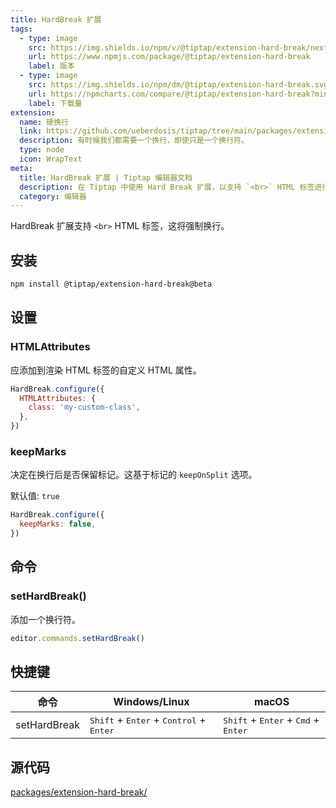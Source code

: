 ```yaml
---
title: HardBreak 扩展
tags:
  - type: image
    src: https://img.shields.io/npm/v/@tiptap/extension-hard-break/next?label=版本
    url: https://www.npmjs.com/package/@tiptap/extension-hard-break
    label: 版本
  - type: image
    src: https://img.shields.io/npm/dm/@tiptap/extension-hard-break.svg
    url: https://npmcharts.com/compare/@tiptap/extension-hard-break?minimal=true
    label: 下载量
extension:
  name: 硬换行
  link: https://github.com/ueberdosis/tiptap/tree/main/packages/extension-hard-break
  description: 有时候我们都需要一个换行，即使只是一个换行符。
  type: node
  icon: WrapText
meta:
  title: HardBreak 扩展 | Tiptap 编辑器文档
  description: 在 Tiptap 中使用 Hard Break 扩展，以支持 `<br>` HTML 标签进行换行。在我们的文档中了解更多信息！
  category: 编辑器
---
```



HardBreak 扩展支持 `<br>` HTML 标签，这将强制换行。

<CodeDemo path="/Nodes/HardBreak" />

## 安装

```bash
npm install @tiptap/extension-hard-break@beta
```

## 设置

### HTMLAttributes

应添加到渲染 HTML 标签的自定义 HTML 属性。

```js
HardBreak.configure({
  HTMLAttributes: {
    class: 'my-custom-class',
  },
})
```

### keepMarks

决定在换行后是否保留标记。这基于标记的 `keepOnSplit` 选项。

默认值: `true`

```js
HardBreak.configure({
  keepMarks: false,
})
```

## 命令

### setHardBreak()

添加一个换行符。

```js
editor.commands.setHardBreak()
```

## 快捷键

| 命令        | Windows/Linux                                                               | macOS                                                                   |
| ------------ | --------------------------------------------------------------------------- | ----------------------------------------------------------------------- |
| setHardBreak | <kbd>Shift</kbd> + <kbd>Enter</kbd> + <kbd>Control</kbd> + <kbd>Enter</kbd> | <kbd>Shift</kbd> + <kbd>Enter</kbd> + <kbd>Cmd</kbd> + <kbd>Enter</kbd> |

## 源代码

[packages/extension-hard-break/](https://github.com/ueberdosis/tiptap/blob/main/packages/extension-hard-break/)